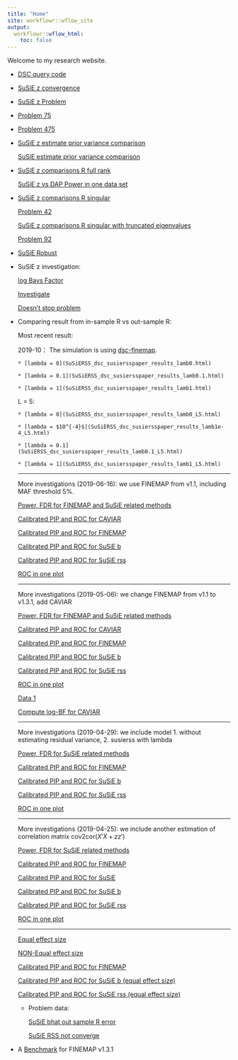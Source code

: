 ```yaml
---
title: "Home"
site: workflowr::wflow_site
output:
  workflowr::wflow_html:
    toc: false
---
```


Welcome to my research website.

* [DSC query code](dscquery.html)

* [SuSiE z convergence](SusieZConverge.html)

* [SuSiE z Problem](SusieZProblem.html)

* [Problem 75](Problem75.html)

* [Problem 475](Problem475.html)

* [SuSiE z estimate prior variance comparison](SusieZPriorVarCompare.html)

    [SuSiE estimate prior variance comparison](SusiePriorVarCompare.html)

* [SuSiE z comparisons R full rank](SusieZPerformance.html)

  [SuSiE z vs DAP Power in one data set](SuSiEDAP_Power_data31_35.html)
  
* [SuSiE z comparisons R singular](SusieZPerformanceRE8.html)
    
    [Problem 42](SuSiEzRProblem42.html)

    [SuSiE z comparisons R singular with truncated eigenvalues](SusieZPerformanceRE3.html)
    
    [Problem 92](SuSiEzRProblem92.html)
    
* [SuSiE Robust](SuSiERobust.html)

* SuSiE z investigation:
    
    [log Bays Factor](logBF.html)
    
    [Investigate](Investigate.html)
    
    [Doesn't stop problem](DontStopProblem.html)

* Comparing result from in-sample R vs out-sample R:

    Most recent result: 
    
    2019-10： The simulation is using [dsc-finemap](https://github.com/stephenslab/dsc-finemap/blob/master/susie_rss_paper.dsc).

      * [lambda = 0](SuSiERSS_dsc_susiersspaper_results_lamb0.html)

      * [lambda = 0.1](SuSiERSS_dsc_susiersspaper_results_lamb0.1.html)

      * [lambda = 1](SuSiERSS_dsc_susiersspaper_results_lamb1.html)

    L = 5:

      * [lambda = 0](SuSiERSS_dsc_susiersspaper_results_lamb0_L5.html)
      
      * [lambda = $10^{-4}$](SuSiERSS_dsc_susiersspaper_results_lamb1e-4_L5.html)

      * [lambda = 0.1](SuSiERSS_dsc_susiersspaper_results_lamb0.1_L5.html)

      * [lambda = 1](SuSiERSS_dsc_susiersspaper_results_lamb1_L5.html)
    
    -----------------------------------------------------------------------
    
    More investigations (2019-06-16): we use FINEMAP from v1.1, including MAF threshold 5%.
    
    [Power, FDR for FINEMAP and SuSiE related methods](r_compare_add_z_lambda_caviar_maf_susie.html)
    
    [Calibrated PIP and ROC for CAVIAR](r_compare_add_z_lambda_caviar_maf_CAVIAR_ROC.html)
    
    [Calibrated PIP and ROC for FINEMAP](r_compare_add_z_lambda_caviar_maf_FINEMAP_ROC.html)
    
    [Calibrated PIP and ROC for SuSiE b](r_compare_add_z_lambda_caviar_maf_susieb_ROC.html)
    
    [Calibrated PIP and ROC for SuSiE rss](r_compare_add_z_lambda_caviar_maf_susierss_ROC.html)
    
    [ROC in one plot](r_compare_add_z_lambda_caviar_maf_ROC.html)
    
    -----------------------------------------------------------------------

    More investigations (2019-05-06): we change FINEMAP from v1.1 to v1.3.1, add CAVIAR
    
    [Power, FDR for FINEMAP and SuSiE related methods](r_compare_add_z_lambda_caviar_susie_finemap.html)
    
    [Calibrated PIP and ROC for CAVIAR](r_compare_add_z_lambda_caviar_CAVIAR.html)
    
    [Calibrated PIP and ROC for FINEMAP](r_compare_add_z_lambda_caviar_FINEMAP_ROC.html)
    
    [Calibrated PIP and ROC for SuSiE b](r_compare_add_z_lambda_caviar_susieb_ROC.html)
    
    [Calibrated PIP and ROC for SuSiE rss](r_compare_add_z_lambda_caviar_susierss_ROC.html)
    
    [ROC in one plot](r_compare_add_z_lambda_caviar_ROC.html)

    [Data 1](r_compare_add_z_lambda_caviar_Eg1.html)
    
    [Compute log-BF for CAVIAR](bf_test_caviar.html)
    
    ------------------------------------------------------------------------
    
    More investigations (2019-04-29): we include model 1. without estimating residual variance, 2. susierss with lambda
    
    [Power, FDR for SuSiE related methods](r_compare_add_z_lambda_susie.html)
    
    [Calibrated PIP and ROC for FINEMAP](r_compare_add_z_lambda_finemap.html)
    
    [Calibrated PIP and ROC for SuSiE b](r_compare_add_z_lambda_susieb_ROC.html)
    
    [Calibrated PIP and ROC for SuSiE rss](r_compare_add_z_lambda_susierss_ROC.html)
    
    [ROC in one plot](r_compare_add_z_lambda_ROC.html)
    
    ------------------------------------------------------------------------
    
    More investigations (2019-04-25): we include another estimation of correlation matrix cov2cor($X'X + zz'$)
    
    [Power, FDR for SuSiE related methods](r_compare_add_z_susie.html)
    
    [Calibrated PIP and ROC for FINEMAP](r_compare_add_z_finemap.html)
    
    [Calibrated PIP and ROC for SuSiE](r_compare_susie_ROC.html)
    
    [Calibrated PIP and ROC for SuSiE b](r_compare_add_z_susieb_ROC.html)
    
    [Calibrated PIP and ROC for SuSiE rss](r_compare_add_z_susierss_ROC.html)
    
    [ROC in one plot](r_compare_add_z_ROC.html)
    
    ------------------------------------------------------------------------
    
    [Equal effect size](r_compare_susie_equal.html)
    
    [NON-Equal effect size](r_compare_susie_notequal.html)
    
    [Calibrated PIP and ROC for FINEMAP](r_compare_finemap.html)
    
    [Calibrated PIP and ROC for SuSiE b (equal effect size)](r_compare_susieb_ROC.html)
    
    [Calibrated PIP and ROC for SuSiE rss (equal effect size)](r_compare_susierss_ROC.html)
    
    + Problem data: 
        
        [SuSiE bhat out sample R error](r_compare_susieb_problem.html)
      
        [SuSiE RSS not converge](SuSiErssNotConverge.html)
    
    
* A [Benchmark](FINEMAP_benchmark.html) for FINEMAP v1.3.1

